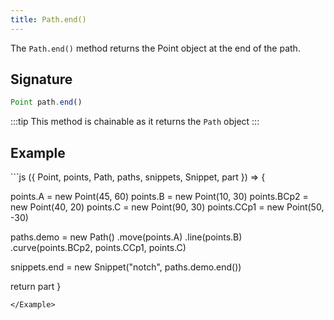 ```yaml
---
title: Path.end()
---
```


The `Path.end()` method returns the Point object at the end of the path.

## Signature

```js
Point path.end()
```

:::tip
This method is chainable as it returns the `Path` object
:::

## Example

<Example caption="Example of the Path.end() method">
```js
({ Point, points, Path, paths, snippets, Snippet, part }) => {

points.A = new Point(45, 60)
points.B = new Point(10, 30)
points.BCp2 = new Point(40, 20)
points.C = new Point(90, 30)
points.CCp1 = new Point(50, -30)

paths.demo = new Path()
.move(points.A)
.line(points.B)
.curve(points.BCp2, points.CCp1, points.C)

snippets.end = new Snippet("notch", paths.demo.end())

return part
}

```
</Example>
```
